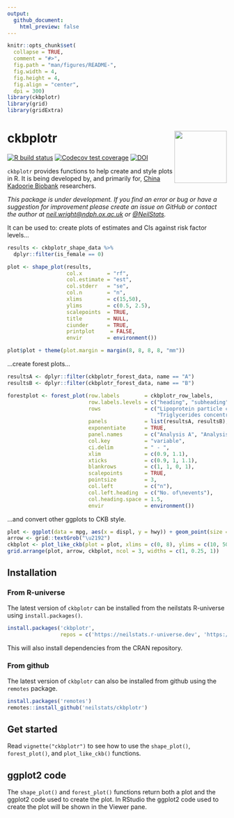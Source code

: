 ```yaml
---
output:
  github_document:
    html_preview: false
---
```


<!-- README.md is generated from README.Rmd. Please edit that file -->

```r
knitr::opts_chunk$set(
  collapse = TRUE,
  comment = "#>",
  fig.path = "man/figures/README-",
  fig.width = 4,
  fig.height = 4,
  fig.align = "center",
  dpi = 300)
library(ckbplotr)
library(grid)
library(gridExtra)
```
# ckbplotr <img src="man/figures/logo.png" align="right" width = "120" />
<!-- badges: start -->
[![R build status](https://github.com/neilstats/ckbplotr/workflows/R-CMD-check/badge.svg)](https://github.com/neilstats/ckbplotr/actions)
[![Codecov test coverage](https://codecov.io/gh/neilstats/ckbplotr/branch/main/graph/badge.svg)](https://codecov.io/gh/neilstats/ckbplotr?branch=main)
[![DOI](https://zenodo.org/badge/189028664.svg)](https://zenodo.org/badge/latestdoi/189028664)
<!-- badges: end -->

`ckbplotr` provides functions to help create and style plots in R. It is being
developed by, and primarily for, [China Kadoorie Biobank](http://www.ckbiobank.org) 
researchers.

*This package is under development. If you find an error or bug or have a suggestion for improvement please create an issue on GitHub or contact the author at [neil.wright@ndph.ox.ac.uk](mailto:neil.wright@ndph.ox.ac.uk) or [\@NeilStats](https://twitter.com/NeilStats).*

It can be used to: create plots of estimates and CIs against risk factor levels...
```r
results <- ckbplotr_shape_data %>% 
  dplyr::filter(is_female == 0)

plot <- shape_plot(results,
                   col.x        = "rf",
                   col.estimate = "est",
                   col.stderr   = "se",
                   col.n        = "n",
                   xlims        = c(15,50),
                   ylims        = c(0.5, 2.5),
                   scalepoints  = TRUE,
                   title        = NULL,
                   ciunder      = TRUE,
                   printplot     = FALSE,
                   envir        = environment())

plot$plot + theme(plot.margin = margin(8, 8, 8, 8, "mm"))
```


...create forest plots...
```r
resultsA <- dplyr::filter(ckbplotr_forest_data, name == "A")
resultsB <- dplyr::filter(ckbplotr_forest_data, name == "B")

forestplot <- forest_plot(row.labels        = ckbplotr_row_labels,
                          row.labels.levels = c("heading", "subheading", "label"),
                          rows              = c("Lipoprotein particle concentration",
                                                "Triglycerides concentration"),
                          panels            = list(resultsA, resultsB),
                          exponentiate      = TRUE,
                          panel.names       = c("Analysis A", "Analysis B"),
                          col.key           = "variable",
                          ci.delim          = " - ",
                          xlim              = c(0.9, 1.1),
                          xticks            = c(0.9, 1, 1.1),
                          blankrows         = c(1, 1, 0, 1),
                          scalepoints       = TRUE,
                          pointsize         = 3,
                          col.left          = c("n"),
                          col.left.heading  = c("No. of\nevents"),
                          col.heading.space = 1.5,
                          envir             = environment())
```

...and convert other ggplots to CKB style.
```r
plot <- ggplot(data = mpg, aes(x = displ, y = hwy)) + geom_point(size = 1)
arrow <- grid::textGrob("\u2192")
ckbplot <- plot_like_ckb(plot = plot, xlims = c(0, 8), ylims = c(10, 50))
grid.arrange(plot, arrow, ckbplot, ncol = 3, widths = c(1, 0.25, 1))
```


## Installation

### From R-universe
The latest version of `ckbplotr` can be installed from the neilstats R-universe using `install.packages()`.
```r
install.packages('ckbplotr',
                 repos = c('https://neilstats.r-universe.dev', 'https://cloud.r-project.org'))
```
This will also install dependencies from the CRAN repository.

### From github
The latest version of `ckbplotr` can also be installed from 
github using the `remotes` package.
```r
install.packages('remotes')
remotes::install_github('neilstats/ckbplotr')
```

## Get started

Read `vignette("ckbplotr")` to see how to use the `shape_plot()`, `forest_plot()`, and `plot_like_ckb()` functions.


## ggplot2 code

The `shape_plot()` and `forest_plot()` functions return both a plot and the ggplot2 code used to create the plot. In RStudio the ggplot2 code used to create the plot will be shown in the Viewer pane.
